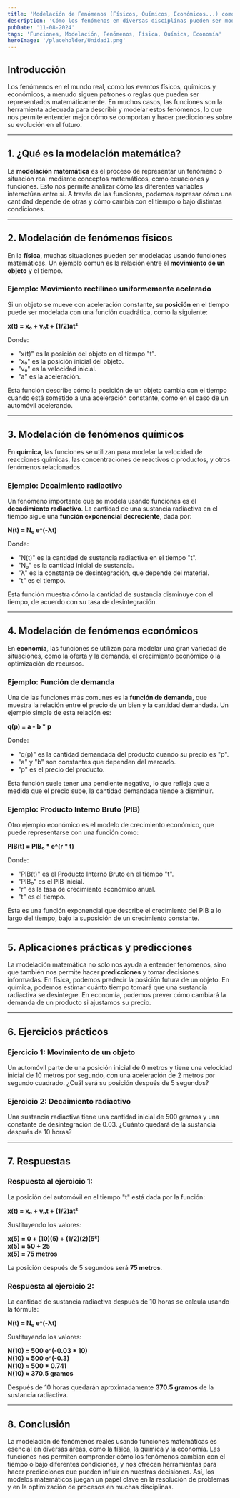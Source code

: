 ```yaml
---
title: 'Modelación de Fenómenos (Físicos, Químicos, Económicos...) como Funciones'
description: 'Cómo los fenómenos en diversas disciplinas pueden ser modelados usando funciones matemáticas para comprender y predecir su comportamiento.'
pubDate: '11-08-2024'
tags: 'Funciones, Modelación, Fenómenos, Física, Química, Economía'
heroImage: '/placeholder/Unidad1.png'
---
```


## Introducción

Los fenómenos en el mundo real, como los eventos físicos, químicos y económicos, a menudo siguen patrones o reglas que pueden ser representados matemáticamente. En muchos casos, las funciones son la herramienta adecuada para describir y modelar estos fenómenos, lo que nos permite entender mejor cómo se comportan y hacer predicciones sobre su evolución en el futuro.

---

## 1. ¿Qué es la modelación matemática?

La **modelación matemática** es el proceso de representar un fenómeno o situación real mediante conceptos matemáticos, como ecuaciones y funciones. Esto nos permite analizar cómo las diferentes variables interactúan entre sí. A través de las funciones, podemos expresar cómo una cantidad depende de otras y cómo cambia con el tiempo o bajo distintas condiciones.

---

## 2. Modelación de fenómenos físicos

En la **física**, muchas situaciones pueden ser modeladas usando funciones matemáticas. Un ejemplo común es la relación entre el **movimiento de un objeto** y el tiempo.

### Ejemplo: Movimiento rectilíneo uniformemente acelerado

Si un objeto se mueve con aceleración constante, su **posición** en el tiempo puede ser modelada con una función cuadrática, como la siguiente:

**x(t) = x₀ + v₀t + (1/2)at²**

Donde:
- "x(t)" es la posición del objeto en el tiempo "t".
- "x₀" es la posición inicial del objeto.
- "v₀" es la velocidad inicial.
- "a" es la aceleración.

Esta función describe cómo la posición de un objeto cambia con el tiempo cuando está sometido a una aceleración constante, como en el caso de un automóvil acelerando.

---

## 3. Modelación de fenómenos químicos

En **química**, las funciones se utilizan para modelar la velocidad de reacciones químicas, las concentraciones de reactivos o productos, y otros fenómenos relacionados.

### Ejemplo: Decaimiento radiactivo

Un fenómeno importante que se modela usando funciones es el **decadimiento radiactivo**. La cantidad de una sustancia radiactiva en el tiempo sigue una **función exponencial decreciente**, dada por:

**N(t) = N₀ e^(-λt)**

Donde:
- "N(t)" es la cantidad de sustancia radiactiva en el tiempo "t".
- "N₀" es la cantidad inicial de sustancia.
- "λ" es la constante de desintegración, que depende del material.
- "t" es el tiempo.

Esta función muestra cómo la cantidad de sustancia disminuye con el tiempo, de acuerdo con su tasa de desintegración.

---

## 4. Modelación de fenómenos económicos

En **economía**, las funciones se utilizan para modelar una gran variedad de situaciones, como la oferta y la demanda, el crecimiento económico o la optimización de recursos.

### Ejemplo: Función de demanda

Una de las funciones más comunes es la **función de demanda**, que muestra la relación entre el precio de un bien y la cantidad demandada. Un ejemplo simple de esta relación es:

**q(p) = a - b * p**

Donde:
- "q(p)" es la cantidad demandada del producto cuando su precio es "p".
- "a" y "b" son constantes que dependen del mercado.
- "p" es el precio del producto.

Esta función suele tener una pendiente negativa, lo que refleja que a medida que el precio sube, la cantidad demandada tiende a disminuir.

### Ejemplo: Producto Interno Bruto (PIB)

Otro ejemplo económico es el modelo de crecimiento económico, que puede representarse con una función como:

**PIB(t) = PIB₀ * e^(r * t)**

Donde:
- "PIB(t)" es el Producto Interno Bruto en el tiempo "t".
- "PIB₀" es el PIB inicial.
- "r" es la tasa de crecimiento económico anual.
- "t" es el tiempo.

Esta es una función exponencial que describe el crecimiento del PIB a lo largo del tiempo, bajo la suposición de un crecimiento constante.

---

## 5. Aplicaciones prácticas y predicciones

La modelación matemática no solo nos ayuda a entender fenómenos, sino que también nos permite hacer **predicciones** y tomar decisiones informadas. En física, podemos predecir la posición futura de un objeto. En química, podemos estimar cuánto tiempo tomará que una sustancia radiactiva se desintegre. En economía, podemos prever cómo cambiará la demanda de un producto si ajustamos su precio.

---

## 6. Ejercicios prácticos

### Ejercicio 1: Movimiento de un objeto
Un automóvil parte de una posición inicial de 0 metros y tiene una velocidad inicial de 10 metros por segundo, con una aceleración de 2 metros por segundo cuadrado. ¿Cuál será su posición después de 5 segundos?

### Ejercicio 2: Decaimiento radiactivo
Una sustancia radiactiva tiene una cantidad inicial de 500 gramos y una constante de desintegración de 0.03. ¿Cuánto quedará de la sustancia después de 10 horas?

---

## 7. Respuestas

### Respuesta al ejercicio 1:
La posición del automóvil en el tiempo "t" está dada por la función:

**x(t) = x₀ + v₀t + (1/2)at²**

Sustituyendo los valores:

**x(5) = 0 + (10)(5) + (1/2)(2)(5²)**  
**x(5) = 50 + 25**  
**x(5) = 75 metros**

La posición después de 5 segundos será **75 metros**.

### Respuesta al ejercicio 2:
La cantidad de sustancia radiactiva después de 10 horas se calcula usando la fórmula:

**N(t) = N₀ e^(-λt)**

Sustituyendo los valores:

**N(10) = 500 e^(-0.03 * 10)**  
**N(10) ≈ 500 e^(-0.3)**  
**N(10) ≈ 500 * 0.741**  
**N(10) ≈ 370.5 gramos**

Después de 10 horas quedarán aproximadamente **370.5 gramos** de la sustancia radiactiva.

---

## 8. Conclusión

La modelación de fenómenos reales usando funciones matemáticas es esencial en diversas áreas, como la física, la química y la economía. Las funciones nos permiten comprender cómo los fenómenos cambian con el tiempo o bajo diferentes condiciones, y nos ofrecen herramientas para hacer predicciones que pueden influir en nuestras decisiones. Así, los modelos matemáticos juegan un papel clave en la resolución de problemas y en la optimización de procesos en muchas disciplinas.